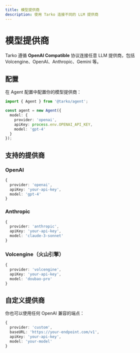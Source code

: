 ```yaml
---
title: 模型提供商
description: 使用 Tarko 连接不同的 LLM 提供商
---
```


# 模型提供商

Tarko 遵循 **OpenAI Compatible** 协议连接任意 LLM 提供商，包括 Volcengine、OpenAI、Anthropic、Gemini 等。

## 配置

在 Agent 配置中配置你的模型提供商：

```typescript
import { Agent } from '@tarko/agent';

const agent = new Agent({
  model: {
    provider: 'openai',
    apiKey: process.env.OPENAI_API_KEY,
    model: 'gpt-4'
  }
});
```

## 支持的提供商

### OpenAI

```typescript
{
  provider: 'openai',
  apiKey: 'your-api-key',
  model: 'gpt-4'
}
```

### Anthropic

```typescript
{
  provider: 'anthropic',
  apiKey: 'your-api-key',
  model: 'claude-3-sonnet'
}
```

### Volcengine（火山引擎）

```typescript
{
  provider: 'volcengine',
  apiKey: 'your-api-key',
  model: 'doubao-pro'
}
```

## 自定义提供商

你也可以使用任何 OpenAI 兼容的端点：

```typescript
{
  provider: 'custom',
  baseURL: 'https://your-endpoint.com/v1',
  apiKey: 'your-api-key',
  model: 'your-model'
}
```
